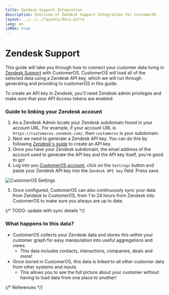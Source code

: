 ```yaml
---
title: Zendesk Support Integration
description: Overview of Zendesk Support Integration for CustomerOS
layout: ../../../layouts/docs.astro
lang: en
isMdx: true
---
```



# Zendesk Support

This guide will take you through how to connect your customer data living in [Zendesk Support][zendesk] with CustomerOS. CustomerOS will load all of the selected data using a Zendesk API key, which we will run through generating and providing to customerOS in this guide.

<Callout type="info">
To create an API key in Zendesk, you'll need Zendesk admin privileges and make sure that your API Access tokens are enabled. 
</Callout>

### Guide to linking your Zendesk account

1. As a Zendesk Admin locate your Zendesk subdomain found in your account URL. 
For example, if your account URL is `https://customeros.zendesk.com/`, then `customeros` is your subdomain.
2. Next we need to generate a Zendesk API key. You can do this by following [Zendesk's guide][zendesk-api-guide] to create an API key.
3. Once you have your Zendesk subdomain, the email address of the account used to generate the API key and the API key itself, you're good to go!
4. Log into you [CustomerOS account][customeros], click on the `Settings` button and paste your Zendesk API key into the `Zendesk API key` field.  Press save.

![CustomerOS Settings](/images/integrations/zendesk/customeros-settings.png)

5. Once configured, CustomerOS can also continuously sync your data from Zendesk to CustomerOS, from 1 to 24 hours from Zendesk into CustomerOS to make sure you always are up to date.

{/* TODO: update with sync details */}

### What happens to this data?

- CustomerOS collects your Zendesk data and stores this within your customer graph for easy manipulation into useful aggregations and views
  - This data includes contacts, interactions, companies, deals and more!
- Once stored in CustomerOS, this data is linked to all other customer data from other systems and inputs
  - This allows you to see the full picture about your customer without having to load data from one place to another!

{/* References */}

[zendesk]: https://www.zendesk.co.uk/service/
[zendesk-api-guide]: https://support.zendesk.com/hc/en-us/articles/4408889192858-Generating-a-new-API-token
[customeros]: https://app.customeros.ai